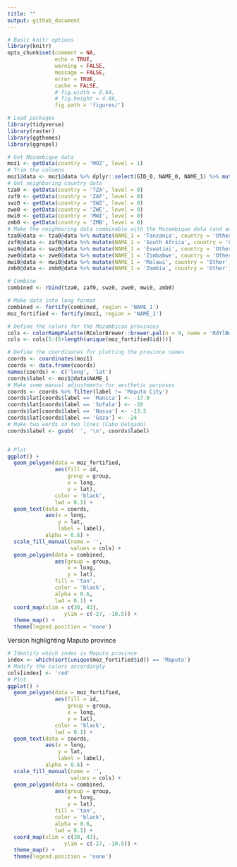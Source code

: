 ```yaml
---
title: ""
output: github_document
---
```



```r
# Basic knitr options
library(knitr)
opts_chunk$set(comment = NA, 
               echo = TRUE, 
               warning = FALSE, 
               message = FALSE, 
               error = TRUE, 
               cache = FALSE,
               # fig.width = 8.64,
               # fig.height = 4.86,
               fig.path = 'figures/')
```


```r
# Load packages
library(tidyverse)
library(raster)
library(ggthemes)
library(ggrepel)
```

```r
# Get Mozambique data
moz1 <- getData(country = 'MOZ', level = 1)
# Trim the columns
moz1@data <- moz1@data %>% dplyr::select(GID_0, NAME_0, NAME_1) %>% mutate(country = 'Mozambique')
# Get neighboring country data 
tza0 <- getData(country = 'TZA', level = 0)
zaf0 <- getData(country = 'ZAF', level = 0)
swz0 <- getData(country = 'SWZ', level = 0)
zwe0 <- getData(country = 'ZWE', level = 0)
mwi0 <- getData(country = 'MWI', level = 0)
zmb0 <- getData(country = 'ZMB', level = 0)
# Make the neighboring data combinable with the Mozambique data (and add a placeholder NAME_1 column)
tza0@data <- tza0@data %>% mutate(NAME_1 = 'Tanzania', country = 'Other')
zaf0@data <- zaf0@data %>% mutate(NAME_1 = 'South Africa', country = 'Other')
swz0@data <- swz0@data %>% mutate(NAME_1 = 'Eswatini', country = 'Other')
zwe0@data <- zwe0@data %>% mutate(NAME_1 = 'Zimbabwe', country = 'Other')
mwi0@data <- mwi0@data %>% mutate(NAME_1 = 'Malawi', country = 'Other')
zmb0@data <- zmb0@data %>% mutate(NAME_1 = 'Zambia', country = 'Other')

# Combine
combined <- rbind(tza0, zaf0, swz0, zwe0, mwi0, zmb0)

# Make data into long format
combined <- fortify(combined, region = 'NAME_1')
moz_fortified <- fortify(moz1, region = 'NAME_1')
```

```r
# Define the colors for the Mozambican provinces
cols <- colorRampPalette(RColorBrewer::brewer.pal(n = 9, name = 'RdYlBu'))(20)
cols <- cols[5:(5+length(unique(moz_fortified$id)))]

# Define the coordinates for plotting the province names
coords <- coordinates(moz1)
coords <- data.frame(coords)
names(coords) <- c('long', 'lat')
coords$label <- moz1@data$NAME_1
# Make some manual adjustments for aesthetic purposes
coords <- coords %>% filter(label != 'Maputo City')
coords$lat[coords$label == 'Manica'] <- -17.9
coords$lat[coords$label == 'Sofala'] <- -20
coords$lat[coords$label == 'Nassa'] <- -13.5
coords$lat[coords$label == 'Gaza'] <- -24
# Make two words on two lines (Cabo Delgado)
coords$label <- gsub(' ', '\n', coords$label)


# Plot
ggplot() +
  geom_polygon(data = moz_fortified, 
               aes(fill = id,
                   group = group,
                   x = long,
                   y = lat),
               color = 'black',
               lwd = 0.1) +
  geom_text(data = coords,
            aes(x = long,
                y = lat,
                label = label),
            alpha = 0.6) +
  scale_fill_manual(name = '',
                    values = cols) +
  geom_polygon(data = combined,
               aes(group = group,
                   x = long,
                   y = lat),
               fill = 'tan',
               color = 'black', 
               alpha = 0.6,
               lwd = 0.1) +
  coord_map(xlim = c(30, 43),
                  ylim = c(-27, -10.5)) +
  theme_map() +
  theme(legend.position = 'none') 
```

Version highlighting Maputo province

```r
# Identify which index is Maputo province
index <- which(sort(unique(moz_fortified$id)) == 'Maputo')
# Modify the colors accordingly
cols[index] <- 'red'
# Plot
ggplot() +
  geom_polygon(data = moz_fortified, 
               aes(fill = id,
                   group = group,
                   x = long,
                   y = lat),
               color = 'black',
               lwd = 0.1) +
  geom_text(data = coords,
            aes(x = long,
                y = lat,
                label = label),
            alpha = 0.6) +
  scale_fill_manual(name = '',
                    values = cols) +
  geom_polygon(data = combined,
               aes(group = group,
                   x = long,
                   y = lat),
               fill = 'tan',
               color = 'black', 
               alpha = 0.6,
               lwd = 0.1) +
  coord_map(xlim = c(30, 43),
                  ylim = c(-27, -10.5)) +
  theme_map() +
  theme(legend.position = 'none') 
```